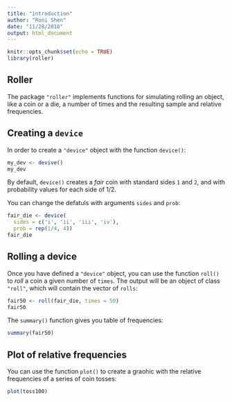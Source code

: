 ```yaml
---
title: "introduction"
author: "Roni Shen"
date: "11/28/2018"
output: html_document
---
```


```r
knitr::opts_chunk$set(echo = TRUE)
library(roller)
```

## Roller

The package `"roller"` implements functions for simulating rolling an object, like a coin or a die, a number of times and the resulting sample and relative frequencies. 



## Creating a `device`

In order to create a `"device"` object with the function `device()`:

```r
my_dev <- devive()
my_dev
```

By default, `device()` creates a _fair_ coin with standard sides `1` and 
`2`, and with probability values for each side of 1/2.

You can change the defatuls with arguments `sides` and `prob`:

```r
fair_die <- device(
  sides = c('i', 'ii', 'iii', 'iv'), 
  prob = rep(1/4, 4))
fair_die
```



## Rolling a device

Once you have defined a `"device"` object, you can use the function `roll()` to
_roll_ a coin a given number of `times`. The output will be an object of class 
`"roll"`, which will contain the vector of `rolls`:

```r
fair50 <- roll(fair_die, times = 50) 
fair50
```

The `summary()` function gives you table of frequencies:
```r
summary(fair50)
```



## Plot of relative frequencies

You can use the function `plot()` to create a graohic with the relative 
frequencies of a series of coin tosses:

```r
plot(toss100)
```
